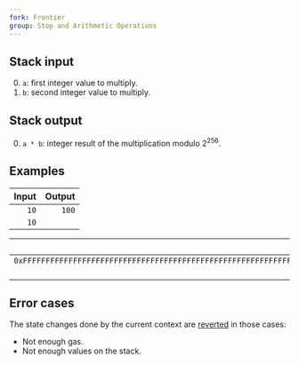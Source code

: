 ```yaml
---
fork: Frontier
group: Stop and Arithmetic Operations
---
```


## Stack input

0. `a`: first integer value to multiply.
1. `b`: second integer value to multiply.

## Stack output

0. `a * b`: integer result of the multiplication modulo 2<sup>256</sup>.

## Examples

| Input | Output |
|------:|-------:|
| `10` | `100` |
| `10` | |

| Input | Output |
|------:|-------:|
| `0xFFFFFFFFFFFFFFFFFFFFFFFFFFFFFFFFFFFFFFFFFFFFFFFFFFFFFFFFFFFFFFFF` | `0xFFFFFFFFFFFFFFFFFFFFFFFFFFFFFFFFFFFFFFFFFFFFFFFFFFFFFFFFFFFFFFFE` |
| | `2` | |

## Error cases

The state changes done by the current context are [reverted](#FD) in those cases:
- Not enough gas.
- Not enough values on the stack.
